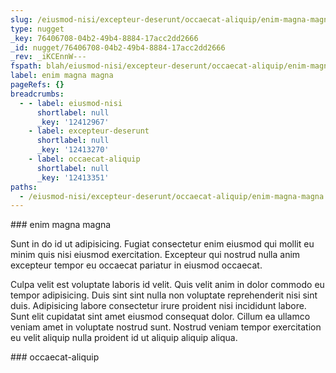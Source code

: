 ```yaml
---
slug: /eiusmod-nisi/excepteur-deserunt/occaecat-aliquip/enim-magna-magna
type: nugget
_key: 76406708-04b2-49b4-8884-17acc2dd2666
_id: nugget/76406708-04b2-49b4-8884-17acc2dd2666
_rev: _iKCEnnW---
fspath: blah/eiusmod-nisi/excepteur-deserunt/occaecat-aliquip/enim-magna-magna.md
label: enim magna magna
pageRefs: {}
breadcrumbs:
  - - label: eiusmod-nisi
      shortlabel: null
      _key: '12412967'
    - label: excepteur-deserunt
      shortlabel: null
      _key: '12413270'
    - label: occaecat-aliquip
      shortlabel: null
      _key: '12413351'
paths:
  - /eiusmod-nisi/excepteur-deserunt/occaecat-aliquip/enim-magna-magna
---
```


<NuggetArea>
<Nugget slug="/eiusmod-nisi/excepteur-deserunt/occaecat-aliquip/enim-magna-magna" type="nugget" _key="76406708-04b2-49b4-8884-17acc2dd2666" _id="nugget/76406708-04b2-49b4-8884-17acc2dd2666" _rev="_iKCEnnW---" fspath="blah/eiusmod-nisi/excepteur-deserunt/occaecat-aliquip/enim-magna-magna.md" label="enim magna magna" paths="/eiusmod-nisi/excepteur-deserunt/occaecat-aliquip/enim-magna-magna">
<NuggetBody>
### enim magna magna

Sunt in do id ut adipisicing. Fugiat consectetur enim eiusmod qui mollit eu minim quis nisi eiusmod exercitation. Excepteur qui nostrud nulla anim excepteur tempor eu occaecat pariatur in eiusmod occaecat.

Culpa velit est voluptate laboris id velit. Quis velit anim in dolor commodo eu tempor adipisicing. Duis sint sint nulla non voluptate reprehenderit nisi sint duis. Adipisicing labore consectetur irure proident nisi incididunt labore. Sunt elit cupidatat sint amet eiusmod consequat dolor. Cillum ea ullamco veniam amet in voluptate nostrud sunt. Nostrud veniam tempor exercitation eu velit aliquip nulla proident id ut aliquip aliquip aliqua.

</NuggetBody>
<Breadcrumbs>
<Crumbs>
<Crumb _key="12412967" label="eiusmod-nisi" /><Crumb _key="12413270" label="excepteur-deserunt" /><Crumb _key="12413351" label="occaecat-aliquip" />
</Crumbs>
</Breadcrumbs>
</Nugget>

<NuggetsInbound>
</NuggetsInbound>
<NuggetsOutbound>
</NuggetsOutbound>
</NuggetArea>
<PassagesInbound>
<Passage direction="inbound" type="passage" _key="12413351" _id="passage/12413351" _rev="_iKCEnnS--_" label="occaecat-aliquip" passage="occaecat-aliquip" fspath="blah/eiusmod-nisi/excepteur-deserunt/occaecat-aliquip" paths="/eiusmod-nisi/excepteur-deserunt/occaecat-aliquip" slug="/eiusmod-nisi/excepteur-deserunt/occaecat-aliquip">
<NuggetBody>
### occaecat-aliquip

</NuggetBody>
<Breadcrumbs>
<Crumbs>
<Crumb _key="12412967" label="eiusmod-nisi" /><Crumb _key="12413270" label="excepteur-deserunt" />
</Crumbs>
</Breadcrumbs>
</Passage>

</PassagesInbound>
<PassagesOutbound>
</PassagesOutbound>